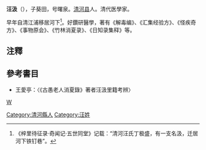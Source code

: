 '''汪汲'''（{{bd|?||?|}}），子葵田，号曙泉。[[清河县|清河县]]人。清代医學家。

早年自清江浦移居河下<ref>《梓里待征录·奇闻记·五世同堂》记载：“清河汪氏丁极盛，有一支名汲，迁居河下铁钉巷”。</ref>。好鑽研醫學，著有《解毒编》、《汇集经验方》、《怪疾奇方》、《事物原会》、《竹林消夏录》、《日知录集释》等。

==注釋==
{{reflist}}

==參考書目==
*王愛亭：〈《古愚老人消夏錄》著者汪汲里籍考辨〉

{{清朝人物小作品}}
[[category:清朝醫學家|W]]
[[Category:清河縣人|Category:清河縣人]]
[[Category:汪姓|Category:汪姓]]